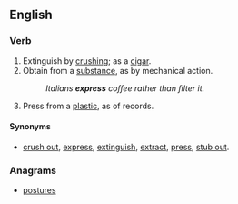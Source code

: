 ==English==

===Verb===
{{en-verb|presses out|pressing out|pressed out}}

# Extinguish by [[crush]]ing; as a [[cigar]].
# Obtain from a [[substance]], as by mechanical action.
#: ''Italians '''express''' coffee rather than filter it.''
# Press from a [[plastic]], as of records.

====Synonyms====
* [[crush out]], [[express]], [[extinguish]], [[extract]], [[press]], [[stub out]].

===Anagrams===
* [[postures#English|postures]]